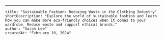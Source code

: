 ---

    title: "Sustainable Fashion: Reducing Waste in the Clothing Industry"
    shortDescription: "Explore the world of sustainable fashion and learn how you can make more eco-friendly choices when it comes to your wardrobe. Reduce waste and support ethical brands."
    author: "Sarah Lee"
    createdAt: "February 10, 2024"
